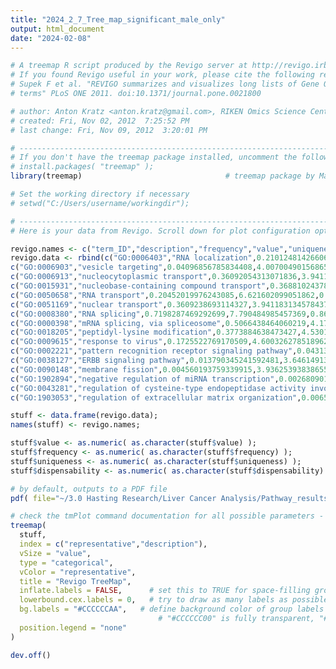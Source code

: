 ---
title: "2024_2_7_Tree_map_significant_male_only"
output: html_document
date: "2024-02-08"
---

```{r}
# A treemap R script produced by the Revigo server at http://revigo.irb.hr/
# If you found Revigo useful in your work, please cite the following reference:
# Supek F et al. "REVIGO summarizes and visualizes long lists of Gene Ontology
# terms" PLoS ONE 2011. doi:10.1371/journal.pone.0021800

# author: Anton Kratz <anton.kratz@gmail.com>, RIKEN Omics Science Center, Functional Genomics Technology Team, Japan
# created: Fri, Nov 02, 2012  7:25:52 PM
# last change: Fri, Nov 09, 2012  3:20:01 PM

# -----------------------------------------------------------------------------
# If you don't have the treemap package installed, uncomment the following line:
# install.packages( "treemap" );
library(treemap) 								# treemap package by Martijn Tennekes

# Set the working directory if necessary
# setwd("C:/Users/username/workingdir");

# --------------------------------------------------------------------------
# Here is your data from Revigo. Scroll down for plot configuration options.

revigo.names <- c("term_ID","description","frequency","value","uniqueness","dispensability","representative");
revigo.data <- rbind(c("GO:0006403","RNA localization",0.21012481426606894,7.411168274405793,0.775660302828464,-0,"RNA localization"),
c("GO:0006903","vesicle targeting",0.04096856785834408,4.007004901568658,0.7728135371294405,0.19442145,"RNA localization"),
c("GO:0006913","nucleocytoplasmic transport",0.36092054313071836,3.941183134578437,0.7029968252218532,0.55700417,"RNA localization"),
c("GO:0015931","nucleobase-containing compound transport",0.36881024378509786,4.270025714300444,0.7769717845648751,0.23072681,"RNA localization"),
c("GO:0050658","RNA transport",0.20452019976243085,6.621602099051862,0.6337380287072507,0.51357643,"RNA localization"),
c("GO:0051169","nuclear transport",0.3609238693114327,3.941183134578437,0.7382226771883224,0.67802652,"RNA localization"),
c("GO:0008380","RNA splicing",0.7198287469292699,7.790484985457369,0.8627397991417035,0,"RNA splicing"),
c("GO:0000398","mRNA splicing, via spliceosome",0.5066438464060219,4.170053304058364,0.8163112520763494,0.60185152,"RNA splicing"),
c("GO:0018205","peptidyl-lysine modification",0.3773884638473427,4.530177984021837,0.968877554254548,0.11240696,"RNA splicing"),
c("GO:0009615","response to virus",0.1725522769170509,4.600326278518962,0.9520684770839489,-0,"response to virus"),
c("GO:0002221","pattern recognition receptor signaling pathway",0.04313058532265549,4.515700160653214,0.6366628467151988,0.23208753,"response to virus"),
c("GO:0038127","ERBB signaling pathway",0.013790345241592481,3.64614913925983,0.8661598041077218,0.27705583,"response to virus"),
c("GO:0090148","membrane fission",0.004560193759339915,3.9362539383865567,0.9948869590914774,0.00654759,"membrane fission"),
c("GO:1902894","negative regulation of miRNA transcription",0.00268090165574615,3.9351154137137243,0.8543303939045774,-0,"negative regulation of miRNA transcription"),
c("GO:0043281","regulation of cysteine-type endopeptidase activity involved in apoptotic process",0.029789274477496925,3.705621964412759,0.893332232198266,0.19759398,"negative regulation of miRNA transcription"),
c("GO:1903053","regulation of extracellular matrix organization",0.006599142537221293,3.8610408291335356,0.9052631700322364,0.12554412,"negative regulation of miRNA transcription"));

stuff <- data.frame(revigo.data);
names(stuff) <- revigo.names;

stuff$value <- as.numeric( as.character(stuff$value) );
stuff$frequency <- as.numeric( as.character(stuff$frequency) );
stuff$uniqueness <- as.numeric( as.character(stuff$uniqueness) );
stuff$dispensability <- as.numeric( as.character(stuff$dispensability) );

# by default, outputs to a PDF file
pdf( file="~/3.0 Hasting Research/Liver Cancer Analysis/Pathway_results/male_sig_only_revigo_treemap.pdf", width=9, height=9 ) # width and height are in inches

# check the tmPlot command documentation for all possible parameters - there are a lot more
treemap(
  stuff,
  index = c("representative","description"),
  vSize = "value",
  type = "categorical",
  vColor = "representative",
  title = "Revigo TreeMap",
  inflate.labels = FALSE,      # set this to TRUE for space-filling group labels - good for posters
  lowerbound.cex.labels = 0,   # try to draw as many labels as possible (still, some small squares may not get a label)
  bg.labels = "#CCCCCCAA",   # define background color of group labels
								 # "#CCCCCC00" is fully transparent, "#CCCCCCAA" is semi-transparent grey, NA is opaque
  position.legend = "none"
)

dev.off()
```